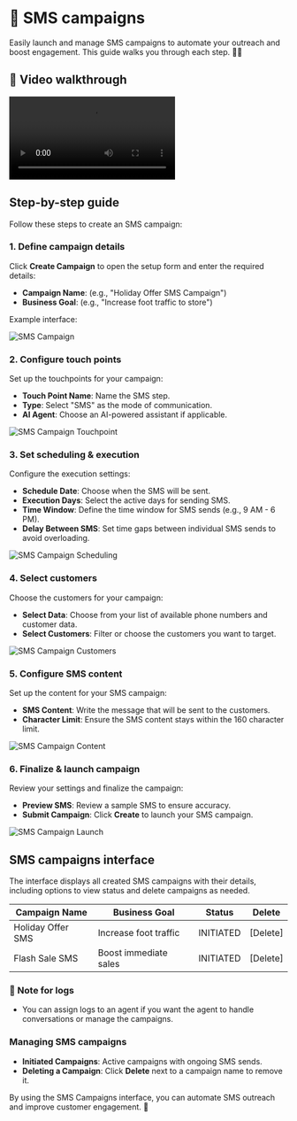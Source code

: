 # 📲 SMS campaigns

Easily launch and manage SMS campaigns to automate your outreach and boost engagement. This guide walks you through each step. 📱🚀

## 🎥 Video walkthrough

<div class="card-video">
  <video src="https://storage.googleapis.com/helpsessionvideos/Contactswing/Videos/csms.mp4" autoplay playsinline controls title="SMS Campaigns Overview"></video>
</div>

## Step-by-step guide

Follow these steps to create an SMS campaign:

### 1. Define campaign details

Click **Create Campaign** to open the setup form and enter the required details:
- **Campaign Name**: (e.g., "Holiday Offer SMS Campaign")
- **Business Goal**: (e.g., "Increase foot traffic to store")

Example interface:

<img src="https://storage.googleapis.com/helpsessionvideos/Contactswing/images/sc.jpg" alt="SMS Campaign" />

### 2. Configure touch points

Set up the touchpoints for your campaign:
- **Touch Point Name**: Name the SMS step.
- **Type**: Select "SMS" as the mode of communication.
- **AI Agent**: Choose an AI-powered assistant if applicable.

<img src="https://storage.googleapis.com/helpsessionvideos/Contactswing/images/sc.jpg" alt="SMS Campaign Touchpoint" />

### 3. Set scheduling & execution

Configure the execution settings:
- **Schedule Date**: Choose when the SMS will be sent.
- **Execution Days**: Select the active days for sending SMS.
- **Time Window**: Define the time window for SMS sends (e.g., 9 AM - 6 PM).
- **Delay Between SMS**: Set time gaps between individual SMS sends to avoid overloading.

<img src="https://storage.googleapis.com/helpsessionvideos/Contactswing/images/sc.jpg" alt="SMS Campaign Scheduling" />

### 4. Select customers

Choose the customers for your campaign:
- **Select Data**: Choose from your list of available phone numbers and customer data.
- **Select Customers**: Filter or choose the customers you want to target.

<img src="https://storage.googleapis.com/helpsessionvideos/Contactswing/images/sc1.jpg" alt="SMS Campaign Customers" />

### 5. Configure SMS content

Set up the content for your SMS campaign:
- **SMS Content**: Write the message that will be sent to the customers.
- **Character Limit**: Ensure the SMS content stays within the 160 character limit.

<img src="https://storage.googleapis.com/helpsessionvideos/Contactswing/images/sc2.jpg" alt="SMS Campaign Content" />

### 6. Finalize & launch campaign

Review your settings and finalize the campaign:
- **Preview SMS**: Review a sample SMS to ensure accuracy.
- **Submit Campaign**: Click **Create** to launch your SMS campaign.

<img src="https://storage.googleapis.com/helpsessionvideos/Contactswing/images/sc2.jpg" alt="SMS Campaign Launch" />

## SMS campaigns interface

The interface displays all created SMS campaigns with their details, including options to view status and delete campaigns as needed.

| Campaign Name        | Business Goal         | Status    | Delete  |
|---------------------|----------------------|-----------|---------|
| Holiday Offer SMS   | Increase foot traffic| INITIATED | [Delete]|
| Flash Sale SMS      | Boost immediate sales| INITIATED | [Delete]|

### 📌 Note for logs
- You can assign logs to an agent if you want the agent to handle conversations or manage the campaigns.

### Managing SMS campaigns

- **Initiated Campaigns**: Active campaigns with ongoing SMS sends.
- **Deleting a Campaign**: Click **Delete** next to a campaign name to remove it.

By using the SMS Campaigns interface, you can automate SMS outreach and improve customer engagement. 💬
